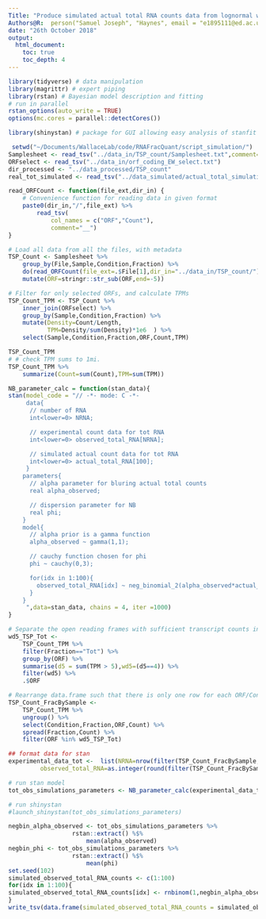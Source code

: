 ```yaml
---
Title: "Produce simulated actual total RNA counts data from lognormal with parameters deduced from experimental data"
Authors@R:  person("Samuel Joseph", "Haynes", email = "e1895111@ed.ac.uk", role = "cre")
date: "26th October 2018"
output:
  html_document:
    toc: true
    toc_depth: 4
---
```


```r
library(tidyverse) # data manipulation
library(magrittr) # expert piping
library(rstan) # Bayesian model description and fitting
# run in parallel
rstan_options(auto_write = TRUE)
options(mc.cores = parallel::detectCores())

library(shinystan) # package for GUI allowing easy analysis of stanfit object
```



```r
 setwd("~/Documents/WallaceLab/code/RNAFracQuant/script_simulation/")
Samplesheet <- read_tsv("../data_in/TSP_count/Samplesheet.txt",comment="#")
ORFselect <- read_tsv("../data_in/orf_coding_EW_select.txt")
dir_processed <- "../data_processed/TSP_count"
real_tot_simulated <- read_tsv("../data_simulated/actual_total_simulation_data.tsv")

read_ORFCount <- function(file_ext,dir_in) {
    # Convenience function for reading data in given format
    paste0(dir_in,"/",file_ext) %>% 
        read_tsv(
            col_names = c("ORF","Count"),
            comment="__")
}

# Load all data from all the files, with metadata
TSP_Count <- Samplesheet %>%
    group_by(File,Sample,Condition,Fraction) %>%
    do(read_ORFCount(file_ext=.$File[1],dir_in="../data_in/TSP_count/")) %>%
    mutate(ORF=stringr::str_sub(ORF,end=-5))

# Filter for only selected ORFs, and calculate TPMs
TSP_Count_TPM <- TSP_Count %>%
    inner_join(ORFselect) %>%
    group_by(Sample,Condition,Fraction) %>%
    mutate(Density=Count/Length, 
           TPM=Density/sum(Density)*1e6  ) %>%
    select(Sample,Condition,Fraction,ORF,Count,TPM)

TSP_Count_TPM
# # check TPM sums to 1mi.
TSP_Count_TPM %>%
    summarize(Count=sum(Count),TPM=sum(TPM))
```
```r
NB_parameter_calc = function(stan_data){
stan(model_code = "// -*- mode: C -*-
     data{
      // number of RNA
      int<lower=0> NRNA;

      // experimental count data for tot RNA
      int<lower=0> observed_total_RNA[NRNA];

      // simulated actual count data for tot RNA
      int<lower=0> actual_total_RNA[100];
     }
    parameters{
      // alpha parameter for bluring actual total counts 
      real alpha_observed;

      // dispersion parameter for NB
      real phi;
    }
    model{
      // alpha prior is a gamma function
      alpha_observed ~ gamma(1,1);

      // cauchy function chosen for phi
      phi ~ cauchy(0,3);

      for(idx in 1:100){
        observed_total_RNA[idx] ~ neg_binomial_2(alpha_observed*actual_total_RNA[idx], phi);
      }
    }
     ",data=stan_data, chains = 4, iter =1000)
}
```

```r
# Separate the open reading frames with sufficient transcript counts in all four conditions, ignore poor data.
wd5_TSP_Tot <- 
    TSP_Count_TPM %>%
    filter(Fraction=="Tot") %>%
    group_by(ORF) %>%
    summarise(d5 = sum(TPM > 5),wd5=(d5==4)) %>%
    filter(wd5) %>%
    .$ORF

# Rearrange data.frame such that there is only one row for each ORF/Condition pair, instead of three (one for each p100, sup and tot count), by introducing three columns, p100, sup and tot. Then filter the poor quality data calculated above.
TSP_Count_FracBySample <- 
    TSP_Count_TPM %>%
    ungroup() %>%
    select(Condition,Fraction,ORF,Count) %>%
    spread(Fraction,Count) %>%
    filter(ORF %in% wd5_TSP_Tot)

## format data for stan 
experimental_data_tot <-  list(NRNA=nrow(filter(TSP_Count_FracBySample, Condition == "30C")),
         observed_total_RNA=as.integer(round(filter(TSP_Count_FracBySample, Condition == "30C")$Tot)), actual_total_RNA = as.integer(real_tot_simulated$simulated_actual_total_RNA_counts))

# run stan model
tot_obs_simulations_parameters <- NB_parameter_calc(experimental_data_tot)

# run shinystan
#launch_shinystan(tot_obs_simulations_parameters)
```

```r
negbin_alpha_observed <- tot_obs_simulations_parameters %>%    
                  rstan::extract() %$% 
                      mean(alpha_observed)
negbin_phi <- tot_obs_simulations_parameters %>%    
                  rstan::extract() %$% 
                      mean(phi)
set.seed(102)
simulated_observed_total_RNA_counts <- c(1:100)
for(idx in 1:100){
simulated_observed_total_RNA_counts[idx] <- rnbinom(1,negbin_alpha_observed*as.integer(real_tot_simulated$simulated_actual_total_RNA_counts[idx]), negbin_phi)
}
write_tsv(data.frame(simulated_observed_total_RNA_counts = simulated_observed_total_RNA_counts), path = "../data_processed/observed_total_simulation_data.tsv")
```
